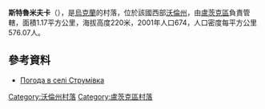 {{coord|50|44|22|N|25|25|38|E|scale:30000|display=title}}

'''斯特魯米夫卡'''（{{lang-uk|Струмівка}}），是[[烏克蘭|烏克蘭]]的村落，位於該國西部[[沃倫州|沃倫州]]，由[[盧茨克區|盧茨克區]]負責管轄，面積1.17平方公里，海拔高度220米，2001年人口674，人口密度每平方公里576.07人。

==參考資料==
* [http://weather.in.ua/ua/volynskaja/25407 Погода в селі Струмівка] {{Wayback|url=http://weather.in.ua/ua/volynskaja/25407 |date=20200202065624 }}

[[Category:沃倫州村落|Category:沃倫州村落]]
[[Category:盧茨克區村落|Category:盧茨克區村落]]


{{Volyn-geo-stub}}